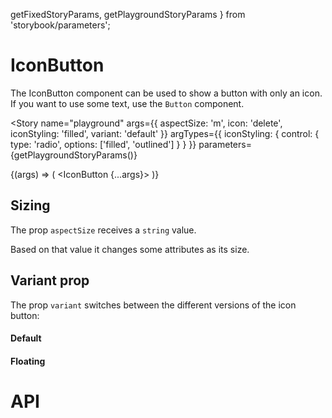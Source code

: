   getFixedStoryParams,
  getPlaygroundStoryParams
} from 'storybook/parameters';

<Meta title="Components/IconButton" component={IconButton} />

# IconButton

The IconButton component can be used to show a button with only an icon. If you want to use some text, use the `Button` component.

<Story
  name="playground"
  args={{
    aspectSize: 'm',
    icon: 'delete',
    iconStyling: 'filled',
    variant: 'default'
  }}
  argTypes={{
    iconStyling: {
      control: {
        type: 'radio',
        options: ['filled', 'outlined']
      }
    }
  }}
  parameters={getPlaygroundStoryParams()}
>
  {(args) => (
    <IconButton {...args}>
      <Icon
        aspectSize={args.aspectSize}
        icon={args.icon}
        styling={args.iconStyling}
      />
    </IconButton>
  )}
</Story>

## Sizing

The prop `aspectSize` receives a `string` value.

Based on that value it changes some attributes as its size.

<Canvas>
  <Story name="s" parameters={getFixedStoryParams()}>
    <IconButton aspectSize="s" title="s">
      <Icon aspectSize="s" icon="delete" styling="filled" />
    </IconButton>
  </Story>
  <Story name="m" parameters={getFixedStoryParams()}>
    <IconButton aspectSize="m" title="m">
      <Icon aspectSize="m" icon="delete" styling="filled" />
    </IconButton>
  </Story>
  <Story name="l" parameters={getFixedStoryParams()}>
    <IconButton aspectSize="l" title="l">
      <Icon aspectSize="l" icon="delete" styling="filled" />
    </IconButton>
  </Story>
</Canvas>

## Variant prop

The prop `variant` switches between the different versions of the icon button:

#### Default

<Canvas>
  <Story name="default" parameters={getFixedStoryParams()}>
    <IconButton variant="default" title="default">
      <Icon icon="delete" styling="filled" />
    </IconButton>
  </Story>
  <Story name="default disabled" parameters={getFixedStoryParams()}>
    <IconButton variant="default" isDisabled title="default disabled">
      <Icon icon="delete" styling="filled" />
    </IconButton>
  </Story>
</Canvas>

#### Floating

<Canvas>
  <Story name="floating" parameters={getFixedStoryParams()}>
    <IconButton variant="floating" title="floating">
      <Icon icon="delete" styling="filled" />
    </IconButton>
  </Story>
  <Story name="floating disabled" parameters={getFixedStoryParams()}>
    <IconButton variant="floating" isDisabled title="floating disabled">
      <Icon icon="delete" styling="filled" />
    </IconButton>
  </Story>
</Canvas>

# API

<ArgsTable of={IconButton} />
